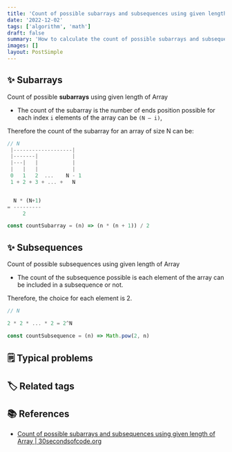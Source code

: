 ```yaml
---
title: 'Count of possible subarrays and subsequences using given length of Array'
date: '2022-12-02'
tags: ['algorithm', 'math']
draft: false
summary: 'How to calculate the count of possible subarrays and subsequences of given length of Array'
images: []
layout: PostSimple
---
```


## ✨ Subarrays

Count of possible **subarrays** using given length of Array

- The count of the subarray is the number of ends position possible for each index `i` elements of the array can be `(N – i)`,

Therefore the count of the subarray for an array of size N can be:

```javascript
// N
 |-------------------|
 |-------|           |
 |---|   |           |
 |   |   |           |
 0   1   2  ...    N - 1
 1 + 2 + 3 + ... +   N


  N * (N+1)
= ---------
     2
```

```javascript
const countSubarray = (n) => (n * (n + 1)) / 2
```

## ✨ Subsequences

Count of possible subsequences using given length of Array

- The count of the subsequence possible is each element of the array can be included in a subsequence or not.

Therefore, the choice for each element is 2.

```javascript
// N

2 * 2 * ... * 2 = 2^N
```

```javascript
const countSubsequence = (n) => Math.pow(2, n)
```

## 🗒️ Typical problems

## 🏷️ Related tags

## 📚 References

- [Count of possible subarrays and subsequences using given length of Array | 30secondsofcode.org](https://www.geeksforgeeks.org/count-of-possible-subarrays-and-subsequences-using-given-length-of-array/)
